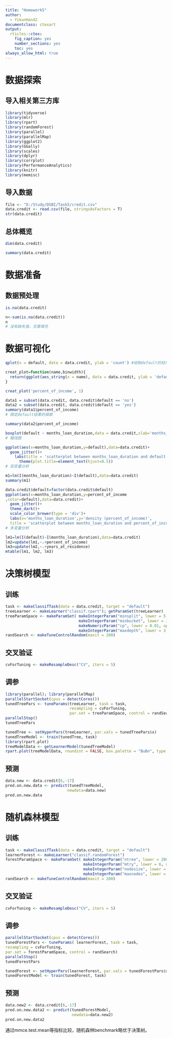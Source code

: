 ```yaml
---
title: "Homework5"
author: 
  - YikunHan42
documentclass: ctexart
output:
  rticles::ctex:
    fig_caption: yes
    number_sections: yes
    toc: yes
always_allow_html: true
---
```


# 数据探索
## 导入相关第三方库
```r
library(tidyverse)
library(mlr)
library(rpart)
library(randomForest)
library(parallel)
library(parallelMap)
library(ggplot2)
library(GGally)
library(scales)
library(dplyr)
library(corrplot)
library(PerformanceAnalytics)
library(knitr)
library(memisc)
```

## 导入数据
```r
file <- "D:/Study/DSBI/Task5/credit.csv"
data.credit <- read.csv(file, stringsAsFactors = T)
str(data.credit)
```

## 总体概览
```r
dim(data.credit)
```
```r
summary(data.credit)
```

# 数据准备
## 数据预处理
```r
is.na(data.credit)
```

```r
n<-sum(is.na(data.credit))
n
# 没有缺失值，无需填充
```

# 数据可视化
```r
qplot(x = default, data = data.credit, ylab = 'count') #绘制default的柱形图
```

```r
creat_plot=function(name,binwidth){
  return(ggplot(aes_string(x = name), data = data.credit, ylab = 'default') + geom_histogram(binwidth = binwidth))   #构建绘图函数
}

creat_plot('percent_of_income', 1) 
```

```r
data1 = subset(data.credit, data.credit$default == 'no')
data2 = subset(data.credit, data.credit$default == 'yes')
summary(data1$percent_of_income)
# 限定default结果的探索
```
```r
summary(data2$percent_of_income)
```

```r
boxplot(default ~ months_loan_duration,data = data.credit,xlab='months_loan_duration',ylab='default')
# 箱线图
```

```r
ggplot(aes(x=months_loan_duration,y=default),data=data.credit)+
  geom_jitter()+
    labs(title = 'scatterplot between months_loan_duration and default')+
      theme(plot.title=element_text(hjust=0.5))
# 双变量分析
```

```r
m1=lm(I(months_loan_duration)~I(default),data=data.credit)
summary(m1)
```

```r
data.credit$default=factor(data.credit$default)
ggplot(aes(x=months_loan_duration,y=percent_of_income
,color=default),data=data.credit)+
  geom_jitter()+
  theme_dark()+
  scale_color_brewer(type = 'div')+
  labs(x='months_loan_duration',y='density (percent_of_income)',
  title = 'scatterplot between months_loan_duration and percent_of_income with colored default levels')
# 多变量分析
```
```r
lm1=lm(I(default)~I(months_loan_duration),data=data.credit)
lm2=update(lm1,~.+percent_of_income)
lm3=update(lm2,~.+years_at_residence)
mtable(lm1, lm2, lm3)
```

# 决策树模型
## 训练
```r
task <- makeClassifTask(data = data.credit, target = "default")
treeLearner <- makeLearner("classif.rpart"); getParamSet(treeLearner)
treeParamSpace <- makeParamSet( makeIntegerParam("minsplit", lower = 5, upper = 20),
                                makeIntegerParam("minbucket", lower = 3, upper = 10),
                                makeNumericParam("cp", lower = 0.01, upper = 0.1),
                                makeIntegerParam("maxdepth", lower = 3, upper = 10))
randSearch <- makeTuneControlRandom(maxit = 200)
```

## 交叉验证
```r
cvForTuning <- makeResampleDesc("CV", iters = 5)
```

## 调参
```r
library(parallel); library(parallelMap)
parallelStartSocket(cpus = detectCores())
tunedTreePars <- tuneParams(treeLearner, task = task,
                            resampling = cvForTuning,
                            par.set = treeParamSpace, control = randSearch)
parallelStop()
tunedTreePars
```

```r
tunedTree <- setHyperPars(treeLearner, par.vals = tunedTreePars$x)
tunedTreeModel <- train(tunedTree, task)
library(rpart.plot)
treeModelData <- getLearnerModel(tunedTreeModel)
rpart.plot(treeModelData, roundint = FALSE, box.palette = "BuBn", type = 5)
```

## 预测
```r
data.new <- data.credit[6,-17]
pred.on.new.data <- predict(tunedTreeModel,
                           newdata=data.new)
pred.on.new.data
```

# 随机森林模型
## 训练
```r
task <- makeClassifTask(data = data.credit, target = "default")
learnerForest <- makeLearner("classif.randomForest")
forestParamSpace <- makeParamSet( makeIntegerParam("ntree", lower = 2000, upper = 2000),
                                  makeIntegerParam("mtry", lower = 6, upper = 16),
                                  makeIntegerParam("nodesize", lower = 3, upper = 10),    # lower = 1, upper = 5
                                  makeIntegerParam("maxnodes", lower = 5, upper = 20))
randSearch <- makeTuneControlRandom(maxit = 200)
```

## 交叉验证
```r
cvForTuning <- makeResampleDesc("CV", iters = 5)
```

## 调参
```r
parallelStartSocket(cpus = detectCores())
tunedForestPars <- tuneParams( learnerForest, task = task,
resampling = cvForTuning,
par.set = forestParamSpace, control = randSearch)
parallelStop()
tunedForestPars

tunedForest <- setHyperPars(learnerForest, par.vals = tunedForestPars$x)
tunedForestModel <- train(tunedForest, task)
```

## 预测
```r
data.new2 <- data.credit[6,-17]
pred.on.new.data2 <- predict(tunedForestModel,
                             newdata=data.new2)
pred.on.new.data2
```

通过mmce.test.mean等指标比较，随机森林benchmark略优于决策树。

